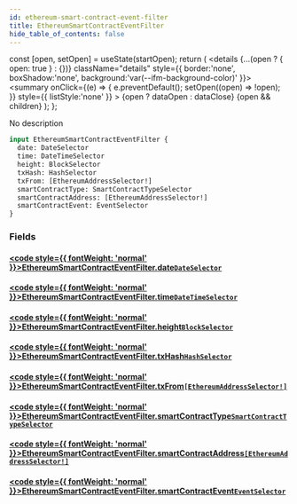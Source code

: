 ```yaml
---
id: ethereum-smart-contract-event-filter
title: EthereumSmartContractEventFilter
hide_table_of_contents: false
---
```







  const [open, setOpen] = useState(startOpen);
  return (
    <details {...(open ? { open: true } : {})} className="details" style={{ border:'none', boxShadow:'none', background:'var(--ifm-background-color)' }}>
      <summary
        onClick={(e) => {
          e.preventDefault();
          setOpen((open) => !open);
        }}
        style={{ listStyle:'none' }}
      >
      {open ? dataOpen : dataClose}
      </summary>
      {open && children}
    </details>
  );
};








No description


```graphql
input EthereumSmartContractEventFilter {
  date: DateSelector
  time: DateTimeSelector
  height: BlockSelector
  txHash: HashSelector
  txFrom: [EthereumAddressSelector!]
  smartContractType: SmartContractTypeSelector
  smartContractAddress: [EthereumAddressSelector!]
  smartContractEvent: EventSelector
}
```




### Fields

#### [<code style={{ fontWeight: 'normal' }}>EthereumSmartContractEventFilter.<b>date</b></code>](#)<Bullet />[`DateSelector`](/docs/v1/graphql-reference/inputs/date-selector) <Badge class="badge badge--secondary" text="input"/> 
> 
> 
> 
> 

#### [<code style={{ fontWeight: 'normal' }}>EthereumSmartContractEventFilter.<b>time</b></code>](#)<Bullet />[`DateTimeSelector`](/docs/v1/graphql-reference/inputs/date-time-selector) <Badge class="badge badge--secondary" text="input"/> 
> 
> 
> 
> 

#### [<code style={{ fontWeight: 'normal' }}>EthereumSmartContractEventFilter.<b>height</b></code>](#)<Bullet />[`BlockSelector`](/docs/v1/graphql-reference/inputs/block-selector) <Badge class="badge badge--secondary" text="input"/> 
> 
> 
> 
> 

#### [<code style={{ fontWeight: 'normal' }}>EthereumSmartContractEventFilter.<b>txHash</b></code>](#)<Bullet />[`HashSelector`](/docs/v1/graphql-reference/inputs/hash-selector) <Badge class="badge badge--secondary" text="input"/> 
> 
> 
> 
> 

#### [<code style={{ fontWeight: 'normal' }}>EthereumSmartContractEventFilter.<b>txFrom</b></code>](#)<Bullet />[`[EthereumAddressSelector!]`](/docs/v1/graphql-reference/inputs/ethereum-address-selector) <Badge class="badge badge--secondary" text="list"/> <Badge class="badge badge--secondary" text="input"/> 
> 
> 
> 
> 

#### [<code style={{ fontWeight: 'normal' }}>EthereumSmartContractEventFilter.<b>smartContractType</b></code>](#)<Bullet />[`SmartContractTypeSelector`](/docs/v1/graphql-reference/inputs/smart-contract-type-selector) <Badge class="badge badge--secondary" text="input"/> 
> 
> 
> 
> 

#### [<code style={{ fontWeight: 'normal' }}>EthereumSmartContractEventFilter.<b>smartContractAddress</b></code>](#)<Bullet />[`[EthereumAddressSelector!]`](/docs/v1/graphql-reference/inputs/ethereum-address-selector) <Badge class="badge badge--secondary" text="list"/> <Badge class="badge badge--secondary" text="input"/> 
> 
> 
> 
> 

#### [<code style={{ fontWeight: 'normal' }}>EthereumSmartContractEventFilter.<b>smartContractEvent</b></code>](#)<Bullet />[`EventSelector`](/docs/v1/graphql-reference/inputs/event-selector) <Badge class="badge badge--secondary" text="input"/> 
> 
> 
> 
> 



